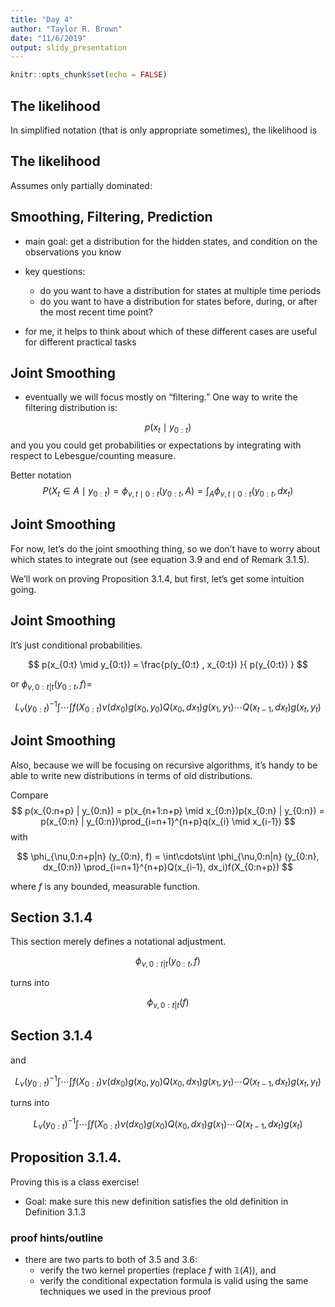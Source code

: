 ```yaml
---
title: "Day 4"
author: "Taylor R. Brown"
date: "11/6/2019"
output: slidy_presentation
---
```


```r
knitr::opts_chunk$set(echo = FALSE)
```

## The likelihood

In simplified notation (that is only appropriate sometimes), the likelihood is 
\begin{align*}
p(y_{0:n} \mid \theta) &= p(y_{0:n}) \\
&= \int\cdots\int p(y_{0:n}, x_{0:n}) dx_{0:n} \\
&= \int\cdots\int p(y_{0:n} \mid x_{0:n})p( x_{0:n}) dx_{0:n}
\end{align*}

## The likelihood

Assumes only partially dominated: 

\begin{align*}
L_{\nu}(y_{0:n}) &= \int \cdots \int \nu(dx_0)g(x_0, y_0) Q(x_0,dx_1)g(x_1, y_1) \cdots \\
&\hspace{40mm}Q(x_{n-1},dx_{n})g(x_n,y_n)
\end{align*}

## Smoothing, Filtering, Prediction

- main goal: get a distribution for the hidden states, and condition on the observations you know

- key questions:

  * do you want to have a distribution for states at multiple time periods
  * do you want to have a distribution for states before, during, or after the most recent time point?

- for me, it helps to think about which of these different cases are useful for different practical tasks


## Joint Smoothing

- eventually we will focus mostly on "filtering." One way to write the filtering distribution is:

$$
p(x_t  \mid y_{0:t})
$$
and you you could get probabilities or expectations by integrating with respect to Lebesgue/counting measure.

Better notation
$$
P(X_t \in A \mid y_{0:t}) = \phi_{\nu, t \mid 0:t}(y_{0:t}, A) = \int_A \phi_{\nu, t \mid 0:t}(y_{0:t}, dx_t)
$$


## Joint Smoothing

For now, let's do the joint smoothing thing, so we don't have to worry about which states to integrate out (see equation 3.9 and end of Remark 3.1.5).

We'll work on proving Proposition 3.1.4, but first, let's get some intuition going.

## Joint Smoothing


It's just conditional probabilities.

$$
p(x_{0:t} \mid y_{0:t}) = \frac{p(y_{0:t} , x_{0:t})  }{ p(y_{0:t}) }
$$

or $\phi_{\nu,0:t|t} (y_{0:t}, f) =$

$$
L_{\nu}(y_{0:t})^{-1} \int \cdots \int f(X_{0:t}) \nu(dx_0) g(x_0, y_0) Q(x_0, dx_1)g(x_1, y_1) \cdots Q(x_{t-1}, dx_t)g(x_t, y_t )
$$


## Joint Smoothing

Also, because we will be focusing on recursive algorithms, it's handy to be able to write new distributions in terms of old distributions.


Compare
$$
p(x_{0:n+p} | y_{0:n}) = p(x_{n+1:n+p} \mid x_{0:n})p(x_{0:n} | y_{0:n}) = p(x_{0:n} | y_{0:n})\prod_{i=n+1}^{n+p}q(x_{i} \mid x_{i-1})
$$
with

$$
\phi_{\nu,0:n+p|n} (y_{0:n}, f) = \int\cdots\int \phi_{\nu,0:n|n} (y_{0:n}, dx_{0:n}) \prod_{i=n+1}^{n+p}Q(x_{i-1}, dx_i)f(X_{0:n+p})
$$

where $f$ is any bounded, measurable function.

## Section 3.1.4

This section merely defines a notational adjustment. 

$$
\phi_{\nu,0:t|t} (y_{0:t}, f)
$$

turns into

$$
\phi_{\nu,0:t|t} ( f)
$$

## Section 3.1.4

and

$$
L_{\nu}(y_{0:t})^{-1} \int \cdots \int f(X_{0:t}) \nu(dx_0) g(x_0, y_0) Q(x_0, dx_1)g(x_1, y_1) \cdots Q(x_{t-1}, dx_t)g(x_t, y_t )
$$

turns into

$$
L_{\nu}(y_{0:t})^{-1} \int \cdots \int f(X_{0:t}) \nu(dx_0) g(x_0) Q(x_0, dx_1)g(x_1) \cdots Q(x_{t-1}, dx_t)g(x_t)
$$


## Proposition 3.1.4. 

Proving this is a class exercise!

- Goal: make sure this new definition satisfies the old definition in Definition 3.1.3


### proof hints/outline

- there are two parts to both of 3.5 and 3.6:
  * verify the two kernel properties (replace $f$ with $\mathbb{1}(A)$), and 
  * verify the conditional expectation formula is valid using the same techniques we used in the previous proof
  
  
